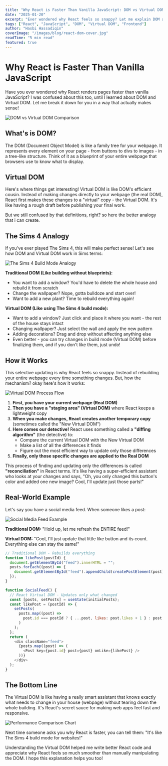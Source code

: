 ```yaml
---
title: "Why React is Faster Than Vanilla JavaScript: DOM vs Virtual DOM Explained"
date: "2025-01-20"
excerpt: "Ever wondered why React feels so snappy? Let me explain DOM and Virtual DOM using The Sims 4 analogy that will make everything click!"
tags: ["React", "JavaScript", "DOM", "Virtual DOM", "Frontend"]
author: "Hasbi Hassadiqin"
coverImage: "/images/blog/react-dom-cover.jpg"
readTime: "5 min read"
featured: true
---
```


# Why React is Faster Than Vanilla JavaScript

Have you ever wondered why React renders pages faster than vanilla JavaScript? I was confused about this too, until I learned about DOM and Virtual DOM. Let me break it down for you in a way that actually makes sense!

![DOM vs Virtual DOM Comparison](/images/blog/dom-vs-virtual-dom.jpg)

## What's is DOM?

The DOM (Document Object Model) is like a family tree for your webpage. It represents every element on your page - from buttons to divs to images - in a tree-like structure. Think of it as a blueprint of your entire webpage that browsers use to know what to display.

## Virtual DOM

Here's where things get interesting! Virtual DOM is like DOM's efficient cousin. Instead of making changes directly to your webpage (the real DOM), React first makes these changes to a "virtual" copy - the Virtual DOM. It's like having a rough draft before publishing your final work.

But we still confused by that definitions, right? so here the better analogy that i can create.

## The Sims 4 Analogy

If you've ever played The Sims 4, this will make perfect sense! Let's see how DOM and Virtual DOM work in Sims terms:

![The Sims 4 Build Mode Analogy](/images/blog/sims-build-mode.jpg)

**Traditional DOM (Like building without blueprints):**

- You want to add a window? You'd have to delete the whole house and rebuild it from scratch
- Change the wallpaper? Nope, gotta bulldoze and start over!
- Want to add a new plant? Time to rebuild everything again!

**Virtual DOM (Like using The Sims 4 build mode):**

- Want to add a window? Just click and place it where you want - the rest of the house stays intact
- Changing wallpaper? Just select the wall and apply the new pattern
- Adding decorations? Drag and drop without affecting anything else
- Even better - you can try changes in build mode (Virtual DOM) before finalizing them, and if you don't like them, just undo!

## How it Works

This selective updating is why React feels so snappy. Instead of rebuilding your entire webpage every time something changes. But, how the mechanism? okay here's how it works:

![Virtual DOM Process Flow](/images/blog/virtual-dom-process.jpg)

1. **First, you have your current webpage (Real DOM)**
2. **Then you have a "staging area" (Virtual DOM)** where React keeps a lightweight copy
3. **When you make changes, React creates another temporary copy** (sometimes called the "New Virtual DOM")
4. **Here comes our detective!** React uses something called a **"diffing algorithm"** (the detective) to:
   - Compare the current Virtual DOM with the New Virtual DOM
   - Make a list of all the differences it finds
   - Figure out the most efficient way to update only those differences
5. **Finally, only those specific changes are applied to the Real DOM**

This process of finding and updating only the differences is called **"reconciliation"** in React terms. It's like having a super-efficient assistant who looks at your changes and says, "Oh, you only changed this button's color and added one new image? Cool, I'll update just those parts!"

## Real-World Example

Let's say you have a social media feed. When someone likes a post:

![Social Media Feed Example](/images/blog/social-feed-example.jpg)

**Traditional DOM:** "Hold up, let me refresh the ENTIRE feed!"

**Virtual DOM:** "Cool, I'll just update that little like button and its count. Everything else can stay the same!"

```javascript
// Traditional DOM - Rebuilds everything
function likePost(postId) {
  document.getElementById("feed").innerHTML = "";
  posts.forEach((post) => {
    document.getElementById("feed").appendChild(createPostElement(post));
  });
}
```

```javascript
function SocialFeed() {
  // React Virtual DOM - Updates only what changed
  const [posts, setPosts] = useState(initialPosts);
  const likePost = (postId) => {
    setPosts(
      posts.map((post) =>
        post.id === postId ? { ...post, likes: post.likes + 1 } : post
      )
    );
  };
  return (
    <div className="feed">
      {posts.map((post) => (
        <Post key={post.id} post={post} onLike={likePost} />
      ))}
    </div>
  );
}
```

## The Bottom Line

The Virtual DOM is like having a really smart assistant that knows exactly what needs to change in your house (webpage) without tearing down the whole building. It's React's secret sauce for making web apps feel fast and responsive.

![Performance Comparison Chart](/images/blog/performance-chart.jpg)

Next time someone asks you why React is faster, you can tell them: "It's like The Sims 4 build mode for websites!"

Understanding the Virtual DOM helped me write better React code and appreciate why React feels so much smoother than manually manipulating the DOM. I hope this explanation helps you too!
